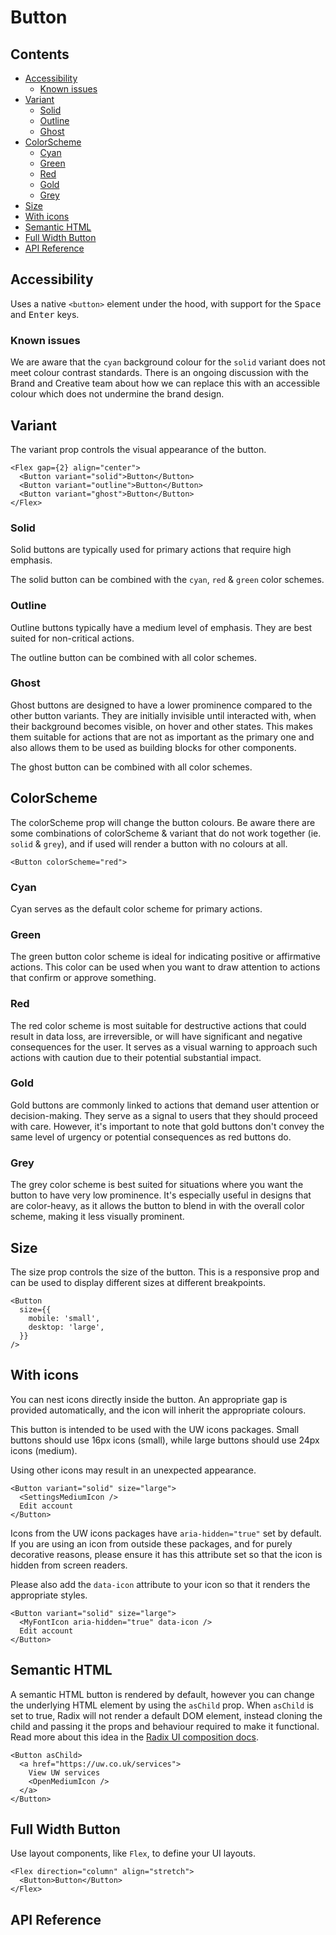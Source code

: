 
<Meta of={Stories} />

# Button

<Description />

<Canvas of={Stories.SimpleExample} />

## Contents

- [Accessibility](#accessibility)
  - [Known issues](#known-issues)
- [Variant](#variant)
  - [Solid](#solid)
  - [Outline](#outline)
  - [Ghost](#ghost)
- [ColorScheme](#colorscheme)
  - [Cyan](#cyan)
  - [Green](#green)
  - [Red](#red)
  - [Gold](#gold)
  - [Grey](#grey)
- [Size](#size)
- [With icons](#with-icons)
- [Semantic HTML](#semantic-html)
- [Full Width Button](#full-width-button)
- [API Reference](#api-reference)

## Accessibility

Uses a native `<button>` element under the hood, with support for the <kbd>Space</kbd> and <kbd>Enter</kbd> keys.

### Known issues

We are aware that the `cyan` background colour for the `solid` variant does not
meet colour contrast standards. There is an ongoing discussion with the Brand
and Creative team about how we can replace this with an accessible colour which
does not undermine the brand design.

## Variant

The variant prop controls the visual appearance of the button.

```tsx
<Flex gap={2} align="center">
  <Button variant="solid">Button</Button>
  <Button variant="outline">Button</Button>
  <Button variant="ghost">Button</Button>
</Flex>
```

### Solid

Solid buttons are typically used for primary actions that require high emphasis.

The solid button can be combined with the `cyan`, `red` & `green` color schemes.

<Canvas of={Stories.SolidVariant} />

### Outline

Outline buttons typically have a medium level of emphasis. They are best suited
for non-critical actions.

The outline button can be combined with all color schemes.

<Canvas of={Stories.OutlineVariant} />

### Ghost

Ghost buttons are designed to have a lower prominence compared to the other
button variants. They are initially invisible until interacted with, when
their background becomes visible, on hover and other states. This makes them
suitable for actions that are not as important as the primary one and also
allows them to be used as building blocks for other components.

The ghost button can be combined with all color schemes.

<Canvas of={Stories.GhostVariant} />

## ColorScheme

The colorScheme prop will change the button colours. Be aware there are some
combinations of colorScheme & variant that do not work together (ie. `solid` &
`grey`), and if used will render a button with no colours at all.

```tsx
<Button colorScheme="red">
```

### Cyan

Cyan serves as the default color scheme for primary actions.

### Green

The green button color scheme is ideal for indicating positive or affirmative
actions. This color can be used when you want to draw attention to actions that
confirm or approve something.

### Red

The red color scheme is most suitable for destructive actions that could result
in data loss, are irreversible, or will have significant and negative
consequences for the user. It serves as a visual warning to approach such
actions with caution due to their potential substantial impact.

### Gold

Gold buttons are commonly linked to actions that demand user attention or
decision-making. They serve as a signal to users that they should proceed with
care. However, it's important to note that gold buttons don't convey the same
level of urgency or potential consequences as red buttons do.

### Grey

The grey color scheme is best suited for situations where you want the button
to have very low prominence. It's especially useful in designs that are
color-heavy, as it allows the button to blend in with the overall color scheme,
making it less visually prominent.

## Size

The size prop controls the size of the button. This is a responsive prop and
can be used to display different sizes at different breakpoints.

<Canvas of={Stories.Sizes} />

```tsx
<Button
  size={{
    mobile: 'small',
    desktop: 'large',
  }}
/>
```

## With icons

You can nest icons directly inside the button. An appropriate gap is provided
automatically, and the icon will inherit the appropriate colours.

This button is intended to be used with the UW icons packages. Small buttons
should use 16px icons (small), while large buttons should use 24px icons
(medium).

Using other icons may result in an unexpected appearance.

<Canvas of={Stories.SimpleExample} />

```tsx
<Button variant="solid" size="large">
  <SettingsMediumIcon />
  Edit account
</Button>
```

Icons from the UW icons packages have `aria-hidden="true"` set by default. If
you are using an icon from outside these packages, and for purely decorative
reasons, please ensure it has this attribute set so that the icon is hidden
from screen readers.

Please also add the `data-icon` attribute to your icon so that it renders the
appropriate styles.

```tsx
<Button variant="solid" size="large">
  <MyFontIcon aria-hidden="true" data-icon />
  Edit account
</Button>
```

## Semantic HTML

A semantic HTML button is rendered by default, however you can change the underlying HTML element by using the `asChild` prop.
When `asChild` is set to true, Radix will not render a default DOM element,
instead cloning the child and passing it the props and behaviour required to
make it functional.
Read more about this idea in the [Radix UI composition docs](https://www.radix-ui.com/primitives/docs/guides/composition).

<Canvas of={Stories.AsLink} />

```tsx
<Button asChild>
  <a href="https://uw.co.uk/services">
    View UW services
    <OpenMediumIcon />
  </a>
</Button>
```

## Full Width Button

Use layout components, like `Flex`, to define your UI layouts.

<Canvas of={Stories.FullWidth} />

```tsx
<Flex direction="column" align="stretch">
  <Button>Button</Button>
</Flex>
```

## API Reference

<ArgTypes of={Stories} />
